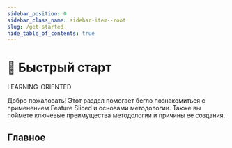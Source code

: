 ```yaml
---
sidebar_position: 0
sidebar_class_name: sidebar-item--root
slug: /get-started
hide_table_of_contents: true
---
```


# 🚀 Быстрый старт

<span class="badge badge--success margin-bottom--md">LEARNING-ORIENTED</span>

<p class="summary">
Добро пожаловать! Этот раздел помогает бегло познакомиться с применением Feature Sliced и основами методологии. Также вы поймете ключевые преимущества методологии и причины ее создания.
</p>

## Главное


<Row
    title="Базис"
    description="Основы методологии (кратко)"
    to="/docs/get-started/basics"
    Icon={SettingOutlined}
/>
<Row
    title="Быстрый старт"
    description="Вводный туториал по применению методологии"
    to="/docs/get-started/tutorial/quick-start"
    Icon={RocketOutlined}
/>
<Row
    title="Декомпозиция логики"
    description="Памятка по декомпозиции логики с примерами и критериями"
    to="/docs/get-started/tutorial/decompose"
    Icon={BuildOutlined}
/>
